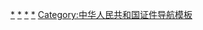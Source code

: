{{Navbox
|name = 两岸四地的旅行证件
|title = [[两岸四地]]的[[旅行证件]]
|bodyclass = hlist
|groupstyle = text-align: left; width: 15%
|above =
|group1 = {{PRC}}
|list1 =
{{Navbox |child
|groupstyle = font-weight: normal; text-align: left
|listclass = hlist
|group1 = {{nowrap|{{CHNML}}}}
|list1 = 
{{Navbox subgroup
|group1 = 內地（大陆）居民
|list1  = 
* [[中华人民共和国护照]]
* [[中华人民共和国出入境通行证]]
* [[中華人民共和國旅行證]]
* [[中華人民共和國海員證]]
* [[中华人民共和国边境管理区通行证|邊境管理區通行證（邊防證）]]
* [[往来港澳通行证|往來港澳通行證（雙程證）]]
* [[前往港澳通行證|前往港澳通行證（單程證）]]
* [[往来台湾通行证|往來台灣通行證（陸胞證或大通證）]]
* [[因公往來香港澳門特別行政區通行證]]
* [[中华人民共和国香港特别行政区进入许可]]<small>（境外内地居民）</small>
|group2 = 港澳居民
|list2  =
* [[港澳居民來往內地通行證|港澳居民來往內地通行證（回鄉證）]]
* [[中华人民共和国出入境通行证|中华人民共和国出入境通行证（臨通）]]
* [[中華人民共和國旅行證]]
|group3 = 台湾居民
|list3  =
* [[台灣居民來往大陸通行證|台灣居民來往大陸通行證（台胞證）]]
* [[中华人民共和国出入境通行证|中华人民共和国出入境通行证]]
* [[中華人民共和國旅行證]]
* [[中華人民共和國海員證]]
* [[中华人民共和国护照#边境旅游护照|中华人民共和国护照（一次有效）]]
|group4 = 其他
|list4  =
* [[亞太經合組織商務旅遊證|亚太经合组织商务旅行卡]]
}}
|group2 = {{HKG}}
|list2 = 
{{Navbox subgroup
|group1 = 已取得[[香港居留權]]
|list1  = 
* [[中華人民共和國香港特別行政區護照]]<small>（中国公民）</small>
* [[中華人民共和國香港特別行政區簽證身份書]]<small>（非中国公民）</small>
* [[香港永久性居民身份证]]<small>（前往澳门）</small>
* [[香港特別行政區回港證]]<small>（前往澳门及中國内地）</small>
* [[香港特別行政區海員身份證|香港海員身份證]]
|group2 = 沒有取得[[香港居留權]]
|list2  = 
* [[中華人民共和國香港特別行政區簽證身份書]]<small>（香港居民）</small>
* [[香港特別行政區旅遊通行證]]
* [[香港特別行政區海員身份證|香港海員身份證]]
|group3 = 其他
|list3  = 
* [[亞太經合組織商務旅遊證]]
}}
|group3 = {{MAC}}
|list3 = 
{{Navbox subgroup
|group1 = 永久性居民
|list1  = 
* [[中華人民共和國澳門特別行政區護照]]<small>（中国公民）</small>
* [[澳門永久性居民身份證]]<small>（前往香港）</small>
|group2 = 非永久性居民
|list2  = 
* [[中華人民共和國澳門特別行政區旅行證]]<small>（中国公民）</small>
* [[澳门居民往来香港特别行政区旅游证]]
}}
}}
|group2style = text-align: left;
|group2 = {{ROC}}
|list2 = 
{{Navbox subgroup
|group1 = 臺灣居民
|list1  =
* [[中華民國護照]]
* [[中華民國臺灣地區入出境許可證|中華民國臺灣地區入出境許可證]]<small>（在海外遺失補辦用）</small>
* [[中華民國船員服務手冊]]
|group2 = 中國大陸、港澳居民
|list2  =
* [[中華民國臺灣地區入出境許可證|中華民國臺灣地區入出境許可證（入臺證）]]
|group3 = 金門、馬祖及澎湖居民
|list3  =
* [[中華民國入出境許可證|中華民國入出境許可證（金馬證）]]
|group4 = 其他
|list4  =
* [[亞太經合組織商務旅遊證]]
}}
|group3style = text-align: left;
|group3 = {{GBR}}<br>（包括[[香港回归]]前后）
|list3 = 
* [[居英權計劃|英國公民護照]]
* [[英國國民（海外）護照]]
* <s>[[英國屬土公民護照]]</s>
* <s>[[香港身份證明書]]</s>

|group4style = text-align: left;
|group4 = {{PRT}}<br>（包括[[澳门回归]]前后）
|list4 =
* [[葡萄牙護照]]
* <s>[[葡萄牙給外國人護照 (澳門)]]</s>

|belowstyle = font-size: smaller;
|below =
* 参见：[[海峽兩岸關係]]
* [[中國 (消歧義)]]
* [[大中華地區]]
* [[兩岸三地]]
* [[中華民國國民]]
* [[中華人民共和國國籍法]]
* [[一國兩制]]
* [[香港基本法]]
* [[澳門基本法]]
}}<noinclude>
[[Category:中华人民共和国证件|*]]
[[Category:香港旅遊證件|*]]
[[Category:澳门证件|*]]
[[Category:中華民國證件|*]]
[[Category:中华人民共和国证件导航模板]]
</noinclude>